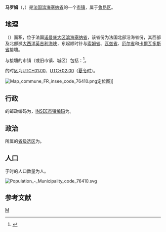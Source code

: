 {{noteTA|G1=法国地名}}
{{Infobox French commune}}
'''马罗姆'''（{{lang-fr|Maromme}}，{{IPA-fr|maʁɔm}}）是[[法国|法国]][[滨海塞纳省|滨海塞纳省]]的一个[[市镇_(法国)|市镇]]，属于[[鲁昂区|鲁昂区]]。

== 地理 ==
{{PAGENAMEBASE}}（{{wikidata|property|linked|P625}}）面积{{wikidata|properties|P2046}}，位于法国[[诺曼底大区|诺曼底大区]][[滨海塞纳省|滨海塞纳省]]，该省份为法国北部沿海省份，其西部及北部濒[[大西洋|大西洋]][[英吉利海峡|英吉利海峡]]，东起顺时针与[[索姆省|索姆省]]、[[瓦兹省|瓦兹省]]、[[厄尔省|厄尔省]]和[[卡爾瓦多斯省|卡爾瓦多斯省]]接壤。

与{{PAGENAMEBASE}}接壤的市镇（或旧市镇、城区）包括：{{Wikidata|properties|linked|P47}}<ref name="geo">{{Cite web|url=https://www.geoportail.gouv.fr/carte|title=Carte|accessdate=2020-03-22|author=Géoportail|language=fr|publisher=Géoportail|archive-date=2017-01-29|archive-url=https://web.archive.org/web/20170129154129/https://www.geoportail.gouv.fr/carte/|dead-url=no}}</ref>。

{{PAGENAMEBASE}}的时区为[[UTC+01:00|UTC+01:00]]、[[UTC+02:00|UTC+02:00]]（[[夏时制|夏令时]]）。

[[File:Map_commune_FR_insee_code_76410.png|thumb]]定位图]]{{Clear|left}}
== 行政 ==
{{PAGENAMEBASE}}的邮政编码为{{wikidata|properties|P281}}，[[法国国家统计与经济研究所|INSEE市镇编码]]为{{wikidata|properties|P374}}。

== 政治 ==
{{PAGENAMEBASE}}所属的[[縣_(法國)|省级选区]]为{{WikidataLink|{{wikidata|properties|raw|best||P7938}}}}。

== 人口 ==
{{PAGENAMEBASE}}于{{wikidata|qualifier|P1082|P585}}时的人口数量为{{wikidata|property|raw|P1082}}人。

[[File:Population_-_Municipality_code_76410.svg|thumb]]{{Clear|left}}
== 参考文献 ==
{{Reflist}}

{{滨海塞纳省市镇}}
[[Category:滨海塞纳省市镇|M]]